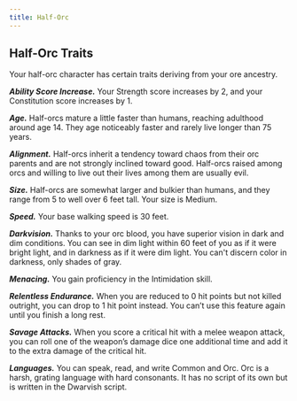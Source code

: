 ```yaml
---
title: Half-Orc
---
```


## Half-Orc Traits

Your half-orc character has certain traits deriving from your ore ancestry.

**_Ability Score Increase._** Your Strength score increases by 2, and your Constitution score increases by 1.

**_Age._** Half-orcs mature a little faster than humans, reaching adulthood around age 14. They age noticeably faster and rarely live longer than 75 years.

**_Alignment._** Half-orcs inherit a tendency toward chaos from their orc parents and are not strongly inclined toward good. Half-orcs raised among orcs and willing to live out their lives among them are usually evil.

**_Size._** Half-orcs are somewhat larger and bulkier than humans, and they range from 5 to well over 6 feet tall. Your size is Medium.

**_Speed._** Your base walking speed is 30 feet.

**_Darkvision._** Thanks to your orc blood, you have superior vision in dark and dim conditions. You can see in dim light within 60 feet of you as if it were bright light, and in darkness as if it were dim light. You can't discern color in darkness, only shades of gray.

**_Menacing._** You gain proficiency in the Intimidation skill.

**_Relentless Endurance._** When you are reduced to 0 hit points but not killed outright, you can drop to 1 hit point instead. You can’t use this feature again until you finish a long rest.

**_Savage Attacks._** When you score a critical hit with a melee weapon attack, you can roll one of the weapon’s damage dice one additional time and add it to the extra damage of the critical hit.

**_Languages._** You can speak, read, and write Common and Orc. Orc is a harsh, grating language with hard consonants. It has no script of its own but is written in the Dwarvish script.
